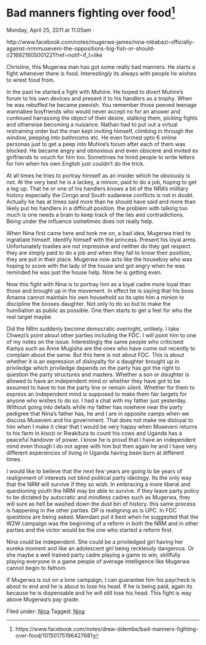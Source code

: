# Bad manners fighting over food^[https://www.facebook.com/notes/drew-ddembe/bad-manners-fighting-over-food/10150175196427681]

Monday, April 25, 2011 at 11:05am ·

http://www.facebook.com/notes/mugerwa-james/nina-mbabazi-officially-against-nrmmuseveni-the-oppositions-big-fish-or-should-i/216921605001221?ref=notif¬if_t=like

Christine, this Mugerwa man has got some really bad manners. He starts a fight whenever there is food. Interestingly its always with people he wishes to wrest food from.

In the past he started a fight with Muhiire. He hoped to divert Muhire's forum to his own devices and present it to his handlers as a trophy. When he was rebuffed he became peevish. You remember those peeved teenage wannabee boyfriends who would never accept no for an answer and continued harrassing the object of their desire, stalking them, picking fights and otherwise becoming a nuisance. Nathan had to put out a virtual restraining order but the man kept inviting himself, climbing in through the window, peeping into bathrooms etc. He even formed upto 6 online personas just to get a peep into Muhire's forum after each of them was blocked. He became angry and obnoxious and even obscene and invited ex girlfriends to vouch for him too. Sometimes he hired people to write letters for him when his own English just couldn't do the trick.

At all times he tries to portray himself as an insider which he obviously is not. At the very best he is a lackey, a minion, paid to do a job, hoping to get a leg up. That he or one of his handlers knows a bit of the NRA's military history especially the Congo and South sudanese conflicts is not in doubt. Actually he has at times said more than he should have said and more than likely put his handlers in a difficult position. the problem with talking too much is one needs a brain to keep track of the lies and contradictions. Being under the influence sometimes does not really help.

When Nina first came here and took me on, a bad idea, Mugerwa tried to ingratiate himself. Identify himself with the princess. Present his loyal arms. Unfortunately toadies are not impressive and neither do they get respect. they are simply paid to do a job and when they fail to know their position, they are put in their place. Mugerwa now acts like the houseboy who was hoping to score with the lady of the house and got angry when he was reminded he was just the house help. Now he is getting even. 

Now this fight with Nina is to portray him as a loyal cadre more loyal than those and brought up in the movement. In effect he is saying that his boss Amama cannot maintain his own household so its upto him a minion to discipline the bosses daughter. Not only to do so but to make the humiliation as public as possible. One then starts to get a feel for who the real target maybe. 

Did the NRm suddenly become democratic overnight, unlikely. I take Chwezi's point about other parties including the FDC. I will point him to one of my notes on the issue. Interestingly the same people who criticised Kamya such as Anne Mugisha are the ones who have come out recently to complain about the same. But this here is not about FDC. This is about whether it is an expression of disloyalty for a daughter brought up in priviledge which priviledge depends on the party has got the right to question the party structures and masters. Whether a son or daughter is allowed to have an independent mind or whether they have got to be assumed to have to toe the party line or remain silent. Whether for them to express an independent mind is supposed to make them fair targets for anyone who wishes to do so. I had a chat with my father just yesterday. Without going into details while my father has nowhere near the party pedigree that Nina's father has, he and I are in opposite camps when we discuss Museveni and his government. That does not make me disloyal to him when I make it clear that I would be very happy when Museveni returns to his farm in kisozi or Rwakitura to count his cows and Uganda has a peaceful handover of power. I know he is proud that i have an independent mind even though I do not agree with him but then again he and I have very different experiences of living in Uganda having been born at different times.

I would like to believe that the next few years are going to be years of realignment of interests not blind political party ideology. Its the only way that the NRM will survive if they so wish. In embracing a more liberal and questioning youth the NRM may be able to survive. if they leave party policy to be dictated by autocratic and mindless cadres such as Mugerwa, they will sure as hell be washed down the dust bin of history. this same process is happening in the other parties. DP is realigning as is UPC. In FDC questions are being asked. Mamdani put it best when he suggested that the W2W campaign was the beginning of a reform in both the NRM and in other parties and the victor would be the one who started a reform first. 

Nina could be independent. She could be a priviledged girl having her eureka moment and like an adolescent girl being recklessly dangerous. Or she maybe a well trained party cadre playing a game to win, skillfully playing everyone in a game people of average intelligence like Mugerwa cannot begin to fathom.

If Mugerwa is out on a lone campaign, I can guarantee him his paycheck is about to end and he is about to lose his head. If he is being paid, again its because he is dispensable and he will still lose his head. This fight is way above Mugerwa's pay grade.

  
Filed under: [Nina](http://ddembe.wordpress.com/category/nina/) Tagged: [Nina](http://ddembe.wordpress.com/tag/nina/)
